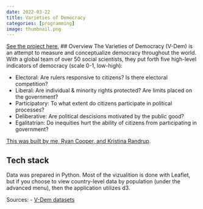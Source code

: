 ```yaml
---
date: 2022-03-22
title: Varieties of Democracy
categories: [programming]
image: thumbnail.png
---
```


[See the project here.](https://freestok.github.io/portfolio-projects/v-dem)
## Overview
The Varieties of Democracy (V-Dem) is an attempt to measure and conceptualize democracy throughout the world. With a global team of over 50 social scientists, they put forth five high-level indicators of democracy (scale 0-1, low-high): 


- Electoral: Are rulers responsive to citizens? Is there electoral competition?
- Liberal: Are individual & minority rights protected? Are limits placed on the government?
- Participatory: To what extent do citizens participate in political processes?
- Deliberative: Are political descisions motivated by the public good?
- Egalitatrian: Do inequities hurt the ability of citizens from participating in government?

[This was built by me, Ryan Cooper, and Kristina Randrup](https://github.com/freestok/kryanina).


## Tech stack
Data was prepared in Python. Most of the vizualition is done with Leaflet, but if you choose to view country-level data by population (under the advanced menu), then the application utilizes d3.

Sources:
- [V-Dem datasets](https://www.v-dem.net/en/data/data/v-dem-dataset-v111/)